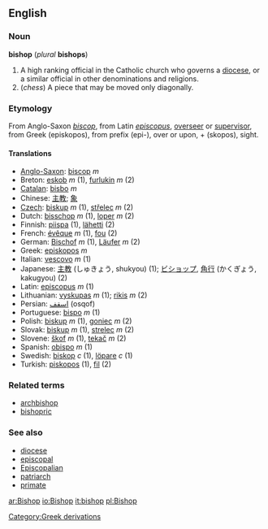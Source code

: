==English==
===Noun===
'''bishop''' (''plural'' '''bishops''')

#A high ranking official in the Catholic church who governs a [[diocese]], or a similar official in other denominations and religions.
#(''chess'') A piece that may be moved only diagonally.

===Etymology===
From Anglo-Saxon ''[[biscop]]'', from Latin ''[[episcopus]]'', [[overseer]] or [[supervisor]], from Greek [[]] (episkopos), from prefix [[]] (epi-), over or upon, + [[]] (skopos), sight.

==== Translations ====
*[[Anglo-Saxon]]: [[biscop]] ''m''
*Breton: [[eskob]] ''m'' (1), [[furlukin]] ''m'' (2)
*[[Catalan]]: [[bisbo]] ''m''
*Chinese: [[主教]]; [[象]]
*[[Czech]]: [[biskup]] ''m'' (1), [[střelec]] ''m'' (2)
*Dutch: [[bisschop]] ''m'' (1), [[loper]] ''m'' (2)
*Finnish: [[piispa]] (1), [[lähetti]] (2)
*French: [[évêque]] ''m'' (1), [[fou]] (2)
*German: [[Bischof]] ''m'' (1), [[Läufer]] ''m'' (2)
*Greek: [[episkopos]] ''m''
*Italian: [[vescovo]] ''m'' (1)
*Japanese: [[主教]] (しゅきょう, shukyou) (1); [[ビショップ]], [[角行]] (かくぎょう, kakugyou) (2)
*Latin: [[episcopus]] ''m'' (1)
*Lithuanian: [[vyskupas]] ''m'' (1); [[rikis]] ''m'' (2)
*Persian: [[اسقف]] (osqof)
*Portuguese: [[bispo]] ''m'' (1)
*Polish: [[biskup]] ''m'' (1), [[goniec]] ''m'' (2)
*Slovak: [[biskup]] ''m'' (1), [[strelec]] ''m'' (2)
*Slovene: [[škof]] ''m'' (1), [[tekač]] ''m'' (2)
*Spanish: [[obispo]] ''m'' (1)
*Swedish: [[biskop]] ''c'' (1), [[löpare]] ''c'' (1)
*Turkish: [[piskopos]] (1), [[fil]] (2)

===Related terms===
*[[archbishop]]
*[[bishopric]]

===See also===
*[[diocese]]
*[[episcopal]]
*[[Episcopalian]]
*[[patriarch]]
*[[primate]]

[[Category:Greek derivations]]

[[ar:Bishop]]
[[io:Bishop]]
[[it:bishop]]
[[pl:Bishop]]